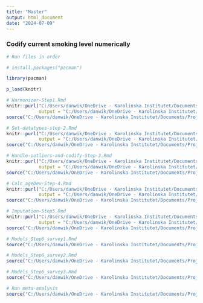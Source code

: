 ```yaml
---
title: "Master"
output: html_document
date: "2024-07-09"
---
```


### Codify current smoking level numerically
```r
# Run files in order

# install.packages("pacman")

library(pacman)

p_load(knitr)

# Harmonizer-Step1.Rmd
knitr::purl("C:/Users/danwik/OneDrive - Karolinska Institutet/Documents/Project 2 - Vscode/Program/Harmonizer-Step1.Rmd", 
            output = "C:/Users/danwik/OneDrive - Karolinska Institutet/Documents/Project 2 - Vscode/Program/Harmonizer-Step1.R")
source("C:/Users/danwik/OneDrive - Karolinska Institutet/Documents/Project 2 - Vscode/Program/Harmonizer-Step1.R")

# Set-datatypes-step-2.Rmd
knitr::purl("C:/Users/danwik/OneDrive - Karolinska Institutet/Documents/Project 2 - Vscode/Program/Set-datatypes-step-2.Rmd", 
            output = "C:/Users/danwik/OneDrive - Karolinska Institutet/Documents/Project 2 - Vscode/Program/Set-datatypes-step-2.R")
source("C:/Users/danwik/OneDrive - Karolinska Institutet/Documents/Project 2 - Vscode/Program/Set-datatypes-step-2.R")

# Handle-outliers-and-codify-Step-3.Rmd
knitr::purl("C:/Users/danwik/OneDrive - Karolinska Institutet/Documents/Project 2 - Vscode/Program/Handle-outliers-and-codify-Step-3.Rmd", 
            output = "C:/Users/danwik/OneDrive - Karolinska Institutet/Documents/Project 2 - Vscode/Program/Handle-outliers-and-codify-Step-3.R")
source("C:/Users/danwik/OneDrive - Karolinska Institutet/Documents/Project 2 - Vscode/Program/Handle-outliers-and-codify-Step-3.R")

# Calc_ageDev-Step-4.Rmd
knitr::purl("C:/Users/danwik/OneDrive - Karolinska Institutet/Documents/Project 2 - Vscode/Program/Calc_ageDev-Step-4.Rmd", 
            output = "C:/Users/danwik/OneDrive - Karolinska Institutet/Documents/Project 2 - Vscode/Program/Calc_ageDev-Step-4.R")
source("C:/Users/danwik/OneDrive - Karolinska Institutet/Documents/Project 2 - Vscode/Program/Calc_ageDev-Step-4.R")

# Imputation-Step5.Rmd
knitr::purl("C:/Users/danwik/OneDrive - Karolinska Institutet/Documents/Project 2 - Vscode/Program/Imputation-Step5.Rmd", 
            output = "C:/Users/danwik/OneDrive - Karolinska Institutet/Documents/Project 2 - Vscode/Program/Imputation-Step5.R")
source("C:/Users/danwik/OneDrive - Karolinska Institutet/Documents/Project 2 - Vscode/Program/Imputation-Step5.R")

# Models_Step6_survey1.Rmd
source("C:/Users/danwik/OneDrive - Karolinska Institutet/Documents/Project 2 - Vscode/Program/Models-Step6_survey1.R")

# Models_Step6_survey2.Rmd
source("C:/Users/danwik/OneDrive - Karolinska Institutet/Documents/Project 2 - Vscode/Program/Models-Step6_survey2.R")

# Models_Step6_survey3.Rmd
source("C:/Users/danwik/OneDrive - Karolinska Institutet/Documents/Project 2 - Vscode/Program/Models-Step6_survey3.R")

# Run meta-analysis
source("C:/Users/danwik/OneDrive - Karolinska Institutet/Documents/Project 2 - Vscode/Program/.R")


```
